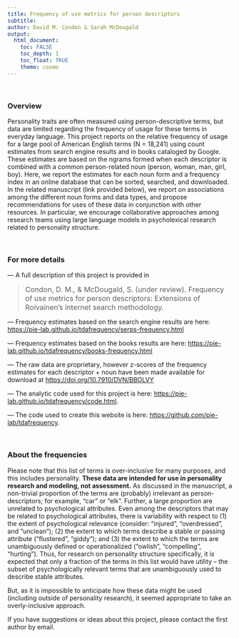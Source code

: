 ```yaml
---
title: Frequency of use metrics for person descriptors
subtitle: 
author: David M. Condon & Sarah McDougald
output: 
  html_document:
    toc: FALSE
    toc_depth: 1
    toc_float: TRUE
    theme: cosmo
---
```


<br>

### Overview

Personality traits are often measured using person-descriptive terms, but data are limited regarding the frequency of usage for these terms in everyday language. This project reports on the relative frequency of usage for a large pool of American English terms (N = 18,241) using count estimates from search engine results and in books cataloged by Google. These estimates are based on the ngrams formed when each descriptor is combined with a common person-related noun (person, woman, man, girl, boy). Here, we report the estimates for each noun form and a frequency index in an online database that can be sorted, searched, and downloaded. In the related manuscript (link provided below), we report on associations among the different noun forms and data types, and propose recommendations for uses of these data in conjunction with other resources. In particular, we encourage collaborative approaches among research teams using large language models in psycholexical research related to personality structure.

<br>

### For more details

--- A full description of this project is provided in
<!--
[--- citation blinded for review ---]
-->
 
> <font size="3">Condon, D. M., & McDougald, S. (under review). Frequency of use metrics for person descriptors: Extensions of Roivainen's internet search methodology.</font>

--- Frequency estimates based on the search engine results are here:
[https://pie-lab.github.io/tdafrequency/serps-frequency.html](https://pie-lab.github.io/tdafrequency/serps-frequency.html)

--- Frequency estimates based on the books results are here:
[https://pie-lab.github.io/tdafrequency/books-frequency.html](https://pie-lab.github.io/tdafrequency/books-frequency.html)

--- The raw data are proprietary, however z-scores of the frequency estimates for each descriptor + noun have been made available for download at [https://doi.org/10.7910/DVN/BBOLVY](https://doi.org/10.7910/DVN/BBOLVY)

--- The analytic code used for this project is here:
[https://pie-lab.github.io/tdafrequency/code.html](https://pie-lab.github.io/tdafrequency/code.html).

--- The code used to create this website is here: [https://github.com/pie-lab/tdafrequency](https://github.com/pie-lab/tdafrequency).

<br>

### About the frequencies

Please note that this list of terms is over-inclusive for many purposes, and this includes personality. **These data are intended for use in personality research and modeling, not assessment.** As discussed in the manuscript, a non-trivial proportion of the terms are (probably) irrelevant as person-descriptors; for example, “car” or “elk”. Further, a large proportion are unrelated to psychological attributes. Even among the descriptors that may be related to psychological attributes, there is variability with respect to (1) the extent of psychological relevance (consider: “injured”, “overdressed”, and “unclean”); (2) the extent to which terms describe a stable or passing attribute (“flustered”, “giddy”); and (3) the extent to which the terms are unambiguously defined or operationalized (“owlish”, “compelling”, “hurting”). Thus, for research on personality structure specifically, it is expected that only a fraction of the terms in this list would have utility – the subset of psychologically relevant terms that are unambiguously used to describe stable attributes. 

But, as it is impossible to anticipate how these data might be used (including outside of personality research), it seemed appropriate to take an overly-inclusive approach.

If you have suggestions or ideas about this project, please contact the first author by email.